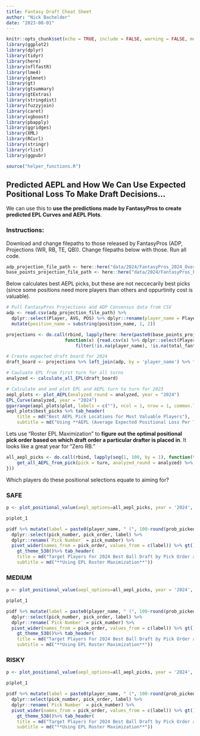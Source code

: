 ```yaml
---
title: Fantasy Draft Cheat Sheet
author: "Nick Bachelder"
date: "2023-08-01"
---
```


```r
knitr::opts_chunk$set(echo = TRUE, include = FALSE, warning = FALSE, message = FALSE, cache=TRUE)
library(ggplot2)
library(dplyr)
library(tidyr)
library(here)
library(nflfastR)
library(lme4)
library(glmnet)
library(gt)
library(gtsummary)
library(gtExtras)
library(stringdist)
library(fuzzyjoin)
library(caret)
library(xgboost)
library(pbapply)
library(ggridges)
library(XML)
library(RCurl)
library(stringr)
library(rlist)
library(ggpubr)

source("helper_functions.R")
```


## Predicted AEPL and How We Can Use Expected Positional Loss To Make Draft Decisions...

We can use this to **use the predictions made by FantasyPros to create predicted EPL Curves and AEPL Plots**.

### Instructions:

Download and change filepaths to those released by FantasyPros (ADP, Projections (WR, RB, TE, QB)). Change filepaths below with those. Run all code.

```r
adp_projection_file_path <- here::here("data/2024/FantasyPros_2024_Overall_ADP_Rankings.csv")
base_points_projection_file_path <- here::here("data/2024/FantasyPros_Fantasy_Football_Projections_")
```

Below calculates best AEPL picks, but these are not neccecarily best picks (since some positions need more players than others and oppurtinity cost is valuable).

```r
# Pull FantasyPros Projections and ADP Consensus data from CSV
adp <- read.csv(adp_projection_file_path) %>%
  dplyr::select(Player, AVG, POS) %>% dplyr::rename(player_name = Player, projection_adp = AVG, position_name = POS) %>%
  mutate(position_name = substring(position_name, 1, 2))

projections <- do.call(rbind, lapply(here::here(paste0(base_points_projection_file_path, c("WR.csv", "TE.csv", "QB.csv", "RB.csv"))), 
                      function(x) {read.csv(x) %>% dplyr::select(Player, FPTS) %>% dplyr::rename(player_name = Player, total_fantasy_points = FPTS) %>%
                          filter(!is.na(player_name), !is.na(total_fantasy_points))}))

# Create expected draft board for 2024
draft_board <- projections %>% left_join(adp, by = 'player_name') %>% filter(complete.cases(.), projection_adp < 216)

# Cauluate EPL from first turn for all turns
analyzed <- calculate_all_EPL(draft_board)

# Calculate and and plot EPL and AEPL turn to turn for 2023
aepl_plots <- plot_AEPL(analyzed_round = analyzed, year = "2024")
EPL_Curve(analyzed, year = "2024")
ggarrange(aepl_plots$plot, labels = c(""), ncol = 1, nrow = 1, common.legend = TRUE, legend = "bottom") 
aepl_plots$best_picks %>% tab_header(
    title = md("Best AEPL Pick Locations for Most Valuable Players"),
    subtitle = md("Using **AEPL (Average Expected Positional Loss Per Turn Before Next Pick)**"))
```


Lets use "Roster EPL Maximization" to **figure out the optimal positional pick order based on which draft order a particular drafter is placed in**. It looks like a great year for "Zero RB."


```r
all_aepl_picks <- do.call(rbind, lapply(seq(1, 100, by = 1), function(turn) {
    get_all_AEPL_from_pick(pick = turn, analyzed_round = analyzed) %>% mutate(pick = turn)
}))
```

Which players do these positional selections equate to aiming for? 


### SAFE

```r
p <- plot_positional_value(aepl_options=all_aepl_picks, year = '2024', picked_prob_cutoff = 0.9)

p$plot_1

p$df %>% mutate(label = paste0(player_name, " (", 100-round(prob_picked_current_turn*100, 2), "% Avail.)"), pick_order = paste0("Pick Order ",pick_order)) %>%
  dplyr::select(pick_number, pick_order, label) %>%
  dplyr::rename(`Pick Number` = pick_number) %>%
  pivot_wider(names_from = pick_order, values_from = c(label)) %>% gt()  %>%
    gt_theme_538()%>% tab_header(
    title = md("Target Players For 2024 Best Ball Draft by Pick Order and Number"),
    subtitle = md("**Using EPL Roster Maximization**"))
```

### MEDIUM

```r
p <- plot_positional_value(aepl_options=all_aepl_picks, year = '2024', picked_prob_cutoff = 0.5)

p$plot_1

p$df %>% mutate(label = paste0(player_name, " (", 100-round(prob_picked_current_turn*100, 2), "% Avail.)"), pick_order = paste0("Pick Order ",pick_order)) %>%
  dplyr::select(pick_number, pick_order, label) %>%
  dplyr::rename(`Pick Number` = pick_number) %>%
  pivot_wider(names_from = pick_order, values_from = c(label)) %>% gt()  %>%
    gt_theme_538()%>% tab_header(
    title = md("Target Players For 2024 Best Ball Draft by Pick Order and Number"),
    subtitle = md("**Using EPL Roster Maximization**"))
```

### RISKY

```r
p <- plot_positional_value(aepl_options=all_aepl_picks, year = '2024', picked_prob_cutoff = 0.2)

p$plot_1

p$df %>% mutate(label = paste0(player_name, " (", 100-round(prob_picked_current_turn*100, 2), "% Avail.)"), pick_order = paste0("Pick Order ",pick_order)) %>%
  dplyr::select(pick_number, pick_order, label) %>%
  dplyr::rename(`Pick Number` = pick_number) %>%
  pivot_wider(names_from = pick_order, values_from = c(label)) %>% gt()  %>%
    gt_theme_538()%>% tab_header(
    title = md("Target Players For 2024 Best Ball Draft by Pick Order and Number"),
    subtitle = md("**Using EPL Roster Maximization**"))
```